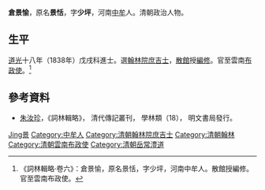 '''倉景愉'''，原名'''景恬'''，字'''少坪'''，河南[[中牟|中牟]]人。清朝政治人物。

== 生平 ==
[[道光|道光]]十八年（1838年）戊戌科進士。選[[翰林院|翰林院]][[庶吉士|庶吉士]]，[[散館|散館]]授[[編修|編修]]。官至雲南[[布政使|布政使]]。<ref>《詞林輯略·卷六》：倉景愉，原名景恬，字少坪，河南中牟人。散館授編修。官至雲南布政使。</ref>

==參考資料==
{{reflist}}
*[[朱汝珍|朱汝珍]]，《詞林輯略》， 清代傳記叢刊， 學林類（18）， 明文書局發行。

{{道光十八年戊戌科殿試金榜}}

{{Authority control}}

{{DEFAULTSORT:Cang倉}}
[[Category:倉姓|Jing景]]
[[Category:中牟人|Category:中牟人]]
[[Category:清朝翰林院庶吉士|Category:清朝翰林院庶吉士]]
[[Category:清朝翰林|Category:清朝翰林]]
[[Category:清朝雲南布政使|Category:清朝雲南布政使]]
[[Category:清朝岳常澧道|Category:清朝岳常澧道]]


{{清朝人物小作品}}